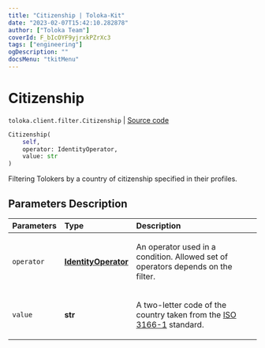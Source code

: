 ```yaml
---
title: "Citizenship | Toloka-Kit"
date: "2023-02-07T15:42:10.282878"
author: ["Toloka Team"]
coverId: F_bIcOYF9yjrxkPZrXc3
tags: ["engineering"]
ogDescription: ""
docsMenu: "tkitMenu"
---
```


# Citizenship
`toloka.client.filter.Citizenship` | [Source code](https://github.com/Toloka/toloka-kit/blob/v1.1.3/src/client/filter.py#L281)

```python
Citizenship(
    self,
    operator: IdentityOperator,
    value: str
)
```

Filtering Tolokers by a country of citizenship specified in their profiles.

## Parameters Description

| Parameters | Type | Description |
| :----------| :----| :-----------|
`operator`|**[IdentityOperator](/docs-new/toloka-kit/reference/toloka.client.primitives.operators.IdentityOperator)**|<p>An operator used in a condition. Allowed set of operators depends on the filter.</p>
`value`|**str**|<p>A two-letter code of the country taken from the [ISO 3166-1](https://en.wikipedia.org/wiki/ISO_3166-1_alpha-2) standard.</p>
